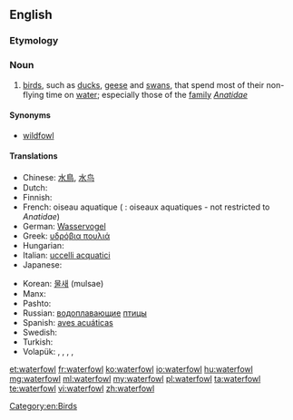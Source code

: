 ==English==

===Etymology===
{{compound|water|fowl}}

===Noun===
{{wikipedia}}
{{en-noun|waterfowl}}

# [[bird]]s, such as [[duck]]s, [[geese]] and [[swan]]s, that spend most of their non-flying time on [[water]]; especially those of the [[family]] ''[[Anatidae]]''

====Synonyms====
* [[wildfowl]]

====Translations====
{{trans-top|birds that spend most of their non-flying time on water}}
* Chinese: [[水鳥]], [[水鸟]]
* Dutch: {{t+|nl|watervogels}}
* Finnish: {{t+|fi|vesilintu}}
* French: oiseau aquatique {{m}} ({{p}} : oiseaux aquatiques - not restricted to ''Anatidae'')
* German: [[Wasservogel]] {{m}}
* Greek: [[υδρόβια πουλιά]] {{p}}
* Hungarian: {{t+|hu|vízimadár}}
* Italian: [[uccelli acquatici]] {{m-p}}
* Japanese: {{t+|ja|鴨|sc=Jpan}}
{{trans-mid}}
* Korean: [[물새]] (mulsae)
* Manx: {{t-|gv|eean ushtey|m}}
* Pashto: {{t-|ps|هېلۍ|f|tr=heləi|sc=ps-Arab}}
* Russian: [[водоплавающий|водоплавающие]] [[птица|птицы]]
* Spanish: [[aves acuáticas]] {{f-p}}
* Swedish: {{t+|sv|sjöfågel|c}}
* Turkish: {{t-|tr|su kuşu}}
* Volapük: {{qualifier|♂♀}} {{t+|vo|vataböd}}, {{qualifier|♂}} {{t-|vo|vatahiböd}}, {{qualifier|♀}} {{t-|vo|vatajiböd}}, {{qualifier|♂♀}} {{t-|vo|vataböds|p}}, {{qualifier|collective ♂♀}} {{t+|vo|vatabödem}}
{{trans-bottom}}

[[Category:en:Birds]]

[[et:waterfowl]]
[[fr:waterfowl]]
[[ko:waterfowl]]
[[io:waterfowl]]
[[hu:waterfowl]]
[[mg:waterfowl]]
[[ml:waterfowl]]
[[my:waterfowl]]
[[pl:waterfowl]]
[[ta:waterfowl]]
[[te:waterfowl]]
[[vi:waterfowl]]
[[zh:waterfowl]]
